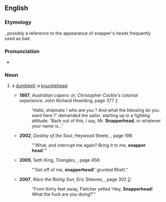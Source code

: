 ==English==

===Etymology===
{{compound|en|snapper|head}}, possibly a reference to the appearance of snapper's heads frequently used as bait.

===Pronunciation===
* {{audio|en|En-au-snapperhead.ogg|Audio (AU)}}

===Noun===
{{en-noun}}

# {{lb|en|slang}} a [[dumbbell]]; a [[knucklehead]].
#* '''1867''', ''Australian capers: or, Christopher Cockle's colonial experience'', John Richard Howlding, page 377 [http://books.google.com/books?id=CMsBAAAAQAAJ]:
#*: 'Hallo, shipmate ! who are you ? And what the blessing do you want here ?' demanded the sailor, starting up in a fighting attitude. 'Back out of this, I say, Mr. '''Snapperhead''', or whatever your name is...'
#* '''2002''', ''Destiny of the Soul'', Heywood Steele, {{ISBN|0595215947}}, page 198:
#*: "'What, and interrupt me again? Bring it to me, '''snapper head'''.'"
#* '''2005''', Seth King, ''Triangles'', {{ISBN|1413471714}}, page 456:
#*: "'Get off of me, '''snapperhead'''!' grunted Rhett."
#* '''2007''', ''Race the Rising Sun'', Eric Steeves, {{ISBN|158832172X}}, page 302 [http://books.google.com/books?id=qGDX7wnPaZAC]:
#*: "From thirty feet away, Fletcher yelled 'Hey, '''Snapperhead'''! What the fuck are you doing?'"